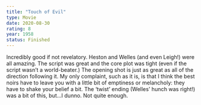 ```yaml
---
title: "Touch of Evil"
type: Movie
date: 2020-08-30
rating: 8
year: 1958
status: Finished
---
```


Incredibly good if not revelatory. Heston and Welles (and even Leigh!) were all amazing. The script was great and the core plot was tight (even if the script wasn’t a world-beater.) The opening shot is just as great as all of the direction following it. My only complaint, such as it is, is that I think the best noirs have to leave you with a little bit of emptiness or melancholy: they have to shake your belief a bit. The ‘twist’ ending (Welles’ hunch was right!) was a bit of this, but...I dunno. Not quite enough.
